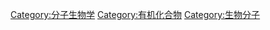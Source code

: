 {{catmore}}
{{Commonscat|Peptides}}

[[Category:分子生物学|Category:分子生物学]]
[[Category:有机化合物|Category:有机化合物]]
[[Category:生物分子|Category:生物分子]]